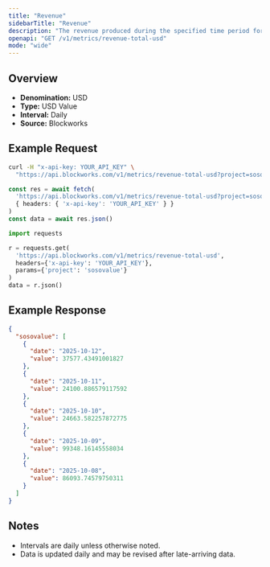 ```yaml
---
title: "Revenue"
sidebarTitle: "Revenue"
description: "The revenue produced during the specified time period for given project."
openapi: "GET /v1/metrics/revenue-total-usd"
mode: "wide"
---
```


## Overview

- **Denomination:** USD
- **Type:** USD Value
- **Interval:** Daily
- **Source:** Blockworks

## Example Request

<CodeGroup>

```bash cURL
curl -H "x-api-key: YOUR_API_KEY" \
  "https://api.blockworks.com/v1/metrics/revenue-total-usd?project=sosovalue"
```

```typescript TypeScript
const res = await fetch(
  'https://api.blockworks.com/v1/metrics/revenue-total-usd?project=sosovalue',
  { headers: { 'x-api-key': 'YOUR_API_KEY' } }
)
const data = await res.json()
```

```python Python
import requests

r = requests.get(
  'https://api.blockworks.com/v1/metrics/revenue-total-usd',
  headers={'x-api-key': 'YOUR_API_KEY'},
  params={'project': 'sosovalue'}
)
data = r.json()
```

</CodeGroup>

## Example Response

```json
{
  "sosovalue": [
    {
      "date": "2025-10-12",
      "value": 37577.43491001827
    },
    {
      "date": "2025-10-11",
      "value": 24100.886579117592
    },
    {
      "date": "2025-10-10",
      "value": 24663.582257872775
    },
    {
      "date": "2025-10-09",
      "value": 99348.16145558034
    },
    {
      "date": "2025-10-08",
      "value": 86093.74579750311
    }
  ]
}
```

## Notes
- Intervals are daily unless otherwise noted.
- Data is updated daily and may be revised after late-arriving data.
